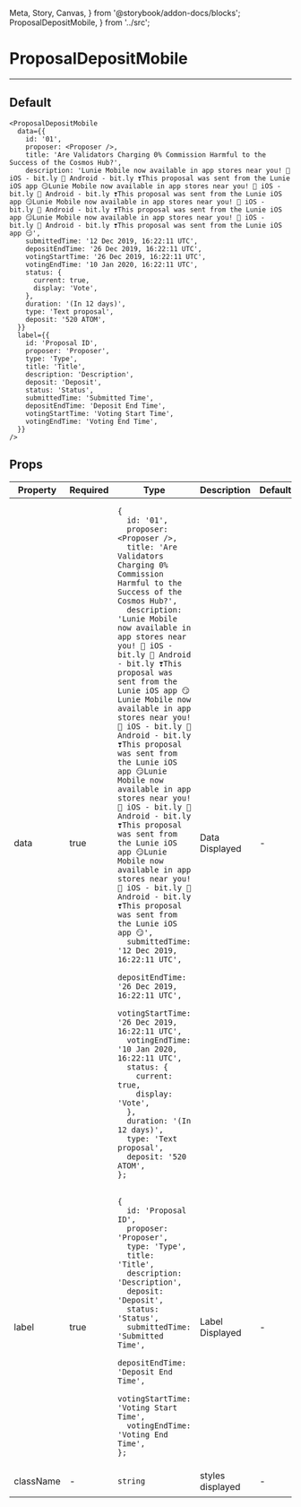   Meta, Story, Canvas,
} from '@storybook/addon-docs/blocks';
  ProposalDepositMobile,
} from '../src';

<Meta title="ProposalDepositMobile" component={ProposalDepositMobile} />

# ProposalDepositMobile
---

## Default
<Canvas>
  <Story name="Default">
    <ProposalDepositMobile
      title='Deposits (109.9 ATOM)'
      data={depositData}
    />
  </Story>
</Canvas>

```
<ProposalDepositMobile
  data={{
    id: '01',
    proposer: <Proposer />,
    title: 'Are Validators Charging 0% Commission Harmful to the Success of the Cosmos Hub?',
    description: 'Lunie Mobile now available in app stores near you! 📲 iOS - bit.ly 📲 Android - bit.ly ❣️This proposal was sent from the Lunie iOS app 😏Lunie Mobile now available in app stores near you! 📲 iOS - bit.ly 📲 Android - bit.ly ❣️This proposal was sent from the Lunie iOS app 😏Lunie Mobile now available in app stores near you! 📲 iOS - bit.ly 📲 Android - bit.ly ❣️This proposal was sent from the Lunie iOS app 😏Lunie Mobile now available in app stores near you! 📲 iOS - bit.ly 📲 Android - bit.ly ❣️This proposal was sent from the Lunie iOS app 😏',
    submittedTime: '12 Dec 2019, 16:22:11 UTC',
    depositEndTime: '26 Dec 2019, 16:22:11 UTC',
    votingStartTime: '26 Dec 2019, 16:22:11 UTC',
    votingEndTime: '10 Jan 2020, 16:22:11 UTC',
    status: {
      current: true,
      display: 'Vote',
    },
    duration: '(In 12 days)',
    type: 'Text proposal',
    deposit: '520 ATOM',
  }}
  label={{
    id: 'Proposal ID',
    proposer: 'Proposer',
    type: 'Type',
    title: 'Title',
    description: 'Description',
    deposit: 'Deposit',
    status: 'Status',
    submittedTime: 'Submitted Time',
    depositEndTime: 'Deposit End Time',
    votingStartTime: 'Voting Start Time',
    votingEndTime: 'Voting End Time',
  }}
/>
```

## Props
<table>
<thead>
  <tr>
    <th>Property</th>
    <th>Required</th>
    <th>Type</th>
    <th>Description</th>
    <th>Default</th>
  </tr>
  </thead>
  <tbody>
    <tr>
      <td>data</td>
      <td>true</td>
      <td>

```
{
  id: '01',
  proposer: <Proposer />,
  title: 'Are Validators Charging 0% Commission Harmful to the Success of the Cosmos Hub?',
  description: 'Lunie Mobile now available in app stores near you! 📲 iOS - bit.ly 📲 Android - bit.ly ❣️This proposal was sent from the Lunie iOS app 😏Lunie Mobile now available in app stores near you! 📲 iOS - bit.ly 📲 Android - bit.ly ❣️This proposal was sent from the Lunie iOS app 😏Lunie Mobile now available in app stores near you! 📲 iOS - bit.ly 📲 Android - bit.ly ❣️This proposal was sent from the Lunie iOS app 😏Lunie Mobile now available in app stores near you! 📲 iOS - bit.ly 📲 Android - bit.ly ❣️This proposal was sent from the Lunie iOS app 😏',
  submittedTime: '12 Dec 2019, 16:22:11 UTC',
  depositEndTime: '26 Dec 2019, 16:22:11 UTC',
  votingStartTime: '26 Dec 2019, 16:22:11 UTC',
  votingEndTime: '10 Jan 2020, 16:22:11 UTC',
  status: {
    current: true,
    display: 'Vote',
  },
  duration: '(In 12 days)',
  type: 'Text proposal',
  deposit: '520 ATOM',
};
```

  </td>
    <td>Data Displayed</td>
    <td>-</td>
  </tr>
    <tr>
      <td>label</td>
      <td>true</td>
      <td>

```
{
  id: 'Proposal ID',
  proposer: 'Proposer',
  type: 'Type',
  title: 'Title',
  description: 'Description',
  deposit: 'Deposit',
  status: 'Status',
  submittedTime: 'Submitted Time',
  depositEndTime: 'Deposit End Time',
  votingStartTime: 'Voting Start Time',
  votingEndTime: 'Voting End Time',
};
```

  </td>
    <td>Label Displayed</td>
    <td>-</td>
  </tr>
  <tr>
    <td>className</td>
    <td>-</td>
    <td>

`string`

  </td>
    <td>styles displayed</td>
    <td>-</td>
  </tr>
  </tbody>
</table>
<br/>
